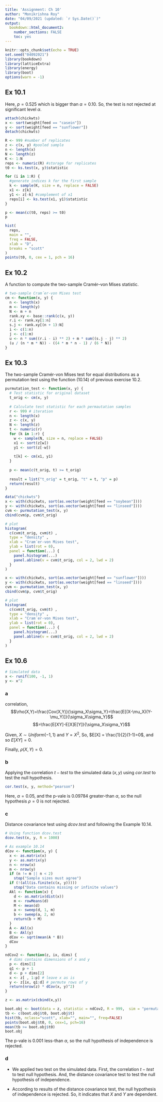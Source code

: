 ```yaml
---
title: 'Assignment: Ch 10'
author: "Monikrishna Roy"
date: "04/09/2021 (updated: `r Sys.Date()`)"
output: 
  bookdown::html_document2:
    number_sections: FALSE
    toc: yes
---
```


<style type="text/css">
h1.title {
  text-align: center;
}
h4.author {
  text-align: center;
}
h4.date {
  text-align: center;
}
</style>


```r
knitr::opts_chunk$set(echo = TRUE)
set.seed("04092021")
library(bookdown)
library(latticeExtra)
library(energy)
library(boot)
options(warn = -1)
```

## Ex 10.1

Here, $p=0.525$ which is bigger than $\alpha = 0.10$. So, the test is not rejected at significant level $\alpha$. 

```r
attach(chickwts)
x <- sort(weight[feed == "casein"])
y <- sort(weight[feed == "sunflower"])
detach(chickwts)

R <- 999 #number of replicates
z <- c(x, y) #pooled sample
n <- length(x)
N <- length(z)
K <- 1:N
reps <- numeric(R) #storage for replicates
t0 <- ks.test(x, y)$statistic

for (i in 1:R) {
  #generate indices k for the first sample
  k <- sample(K, size = n, replace = FALSE)
  x1 <- z[k]
  y1 <- z[-k] #complement of x1
  reps[i] <- ks.test(x1, y1)$statistic
}

p <- mean(c(t0, reps) >= t0)
p

hist(
  reps,
  main = "",
  freq = FALSE,
  xlab = "D",
  breaks = "scott"
)
points(t0, 0, cex = 1, pch = 16) 
```

## Ex 10.2

A function to compute the two-sample Cramér–von Mises statistic.

```r
# two-sample Cram´er-von Mises test
cm <- function(x, y) {
  n <- length(x)
  m <- length(y)
  N <- m + n
  rank.xy <- base::rank(c(x, y))
  r.i <- rank.xy[1:n]
  s.j <- rank.xy[(n + 1):N]
  i <- c(1:n)
  j <- c(1:m)
  u <- n * sum((r.i - i) ** 2) + m * sum((s.j - j) ** 2)
  (u / (n * m * N)) - ((4 * m * n - 1) / (6 * N))
}

```

## Ex 10.3

The two-sample Cramér-von Mises test for equal distributions as a permutation test using the function (10.14) of previous exercise 10.2.

```r

purmutation_test <- function(x, y) {
  # Test statistic for original dataset
  t_orig <- cm(x, y)
  
  # Calculate test statistic for each permautation samples
  r <- 999 # iteration
  n <- length(x)
  z <- c(x, y)
  N <- length(z)
  t <- numeric(r)
  for (k in 1:r) {
    w <- sample(N, size = n, replace = FALSE)
    x1 <- sort(z[w])
    y1 <- sort(z[-w])
    
    t[k] <- cm(x1, y1)
  }
  
  p <- mean(c(t_orig, t) >= t_orig)
  
  result = list("t_orig" = t_orig, "t" = t, "p" = p)
  return(result)
}

data("chickwts")
x <- with(chickwts, sort(as.vector(weight[feed == "soybean"])))
y <- with(chickwts, sort(as.vector(weight[feed == "linseed"])))
cvm <- purmutation_test(x, y)
cbind(cvm$p, cvm$t_orig)

# plot
histogram(
  c(cvm$t_orig, cvm$t) ,
  type = "density" ,
  xlab = "Cram´er-von Mises test",
  ylab = list(rot = 0),
  panel = function(...) {
    panel.histogram(...)
    panel.abline(v = cvm$t_orig, col = 2, lwd = 2)
  }
)
```

```r

x <- with(chickwts, sort(as.vector(weight[feed == "sunflower"])))
y <- with(chickwts, sort(as.vector(weight[feed == "linseed"])))
cvm <- purmutation_test(x, y)
cbind(cvm$p, cvm$t_orig)

# plot
histogram(
  c(cvm$t_orig, cvm$t) ,
  type = "density" ,
  xlab = "Cram´er-von Mises test",
  ylab = list(rot = 0),
  panel = function(...) {
    panel.histogram(...)
    panel.abline(v = cvm$t_orig, col = 2, lwd = 2)
  }
)

```

## Ex 10.6

```r
# Simulated data
x <- runif(100, -1, 1)
y <- x^2
```

### a

correlation, 
$$\rho(X,Y)=\frac{Cov(X,Y)}{\sigma_X\sigma_Y}=\frac{E[(X-\mu_X)(Y-\mu_Y)]}{\sigma_X\sigma_Y}$$
$$=\frac{E[XY]-E[X]E[Y]}{\sigma_X\sigma_Y}$$

Given, $X \sim Uniform(-1, 1)$ and $Y = X^2$, So, $E[X] = \frac{1}{2}(1-1)=0$, and so $E[XY] = 0$.

Finally, $\rho(X,Y)=0$.

### b

Applying the correlation $t-test$ to the simulated data $(x, y)$ using $cor.test$ to test the null hypothesis.

```r

cor.test(x, y, method="pearson")

```
Here, $\alpha = 0.05$, and the p-vale is $0.09784$ greater-than $\alpha$, so the null hypothesis $\rho = 0$ is not rejected.

### c

Distance covariance test using $dcov.test$ and following the Example $10.14$.

```r

# Using function dcov.test
dcov.test(x, y, R = 1000)

# As example 10.14
dCov <- function(x, y) {
  x <- as.matrix(x)
  y <- as.matrix(y)
  n <- nrow(x)
  m <- nrow(y)
  if (n != m || n < 2)
    stop("Sample sizes must agree")
  if (!(all(is.finite(c(x, y)))))
    stop("Data contains missing or infinite values")
  Akl <- function(x) {
    d <- as.matrix(dist(x))
    m <- rowMeans(d)
    M <- mean(d)
    a <- sweep(d, 1, m)
    b <- sweep(a, 2, m)
    return(b + M)
  }
  A <- Akl(x)
  B <- Akl(y)
  dCov <- sqrt(mean(A * B))
  dCov
}

ndCov2 <- function(z, ix, dims) {
  # dims contains dimensions of x and y
  p <- dims[1]
  q1 <- p + 1
  d <- p + dims[2]
  x <- z[ , 1:p] # leave x as is
  y <- z[ix, q1:d] # permute rows of y
  return(nrow(z) * dCov(x, y)^2)
}

z <- as.matrix(cbind(x,y))

boot.obj <- boot(data = z, statistic = ndCov2, R = 999,  sim = "permutation", dims = c(1,1))
tb <- c(boot.obj$t0, boot.obj$t)
hist(tb, nclass="scott", xlab="", main="", freq=FALSE)
points(boot.obj$t0, 0, cex=1, pch=16)
mean(tb >= boot.obj$t0)
boot.obj
```

The p-vale is $0.001$ less-than $\alpha$, so the null hypothesis of independence is rejected.


### d

* We applied two test on the simulated data. First, the correlation $t-test$ to test null hypothesis. And, the distance covariance test to test the null hypothesis of independence. 

* According to results of the distance covariance test, the null hypothesis of independence is rejected. So, it indicates that $X$ and $Y$ are dependent.
